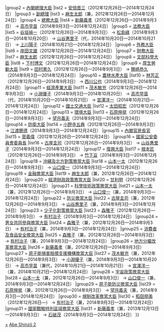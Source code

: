 {{Navbox
|name = 第二次安倍內閣
|title = [[第二次安倍內閣]]
|state = {{{state|collapsed}}}
|list1 = {{#ifeq:{{{1}}}|nocat||
{{Navbox with columns|child
|fullwidth = true
|colstyle = text-align: center; vertical-align: middle;
|oddcolstyle = background: #e9e9e9;
|evencolstyle = background: #f9f9f9;
|col1width = 20%
|col2width = 60%
|col3width = 20%
|col1 = [[野田內閣]]<br /><small>（[[:Template:野田內閣|模板]]）</small>
|col2 = '''[[第二次安倍內閣 (改造)|改造內閣]]'''<br />（2012年12月26日—2014年12月24日）
|col3 = [[第三次安倍內閣]]<br /><small>（[[:Template:第三次安倍內閣|模板]]）</small>
}}
}}
|group2  = [[內閣總理大臣]]
|list2   = [[安倍晋三]]（2012年12月26日—2014年12月24日）
|group3  = [[副總理 (日本)|副總理]]
|list3   = [[麻生太郎]]（兼，2012年12月26日—2014年12月24日）
|group4  = [[總務大臣]]
|list4   = [[新藤義孝]]（2012年12月26日—2014年9月3日） → [[高市早苗]]（2014年9月3日—2014年12月24日）
|group5  = [[法務大臣]]
|list5   = [[谷垣禎一]]（2012年12月26日—2014年9月3日） → [[松島綠]]（2014年9月3日—2014年10月20日） → [[山谷惠里子]]（代，2014年10月20日—2014年10月21日） → [[上川陽子]]（2014年10月21日—2014年12月24日）
|group6  = [[外務大臣 (日本)|外務大臣]]
|list6   = [[岸田文雄]]（2012年12月26日—2014年12月24日）
|group7  = [[財務大臣]]
|list7   = [[麻生太郎]]（2012年12月26日—2014年12月24日）
|group8  = [[文部科學大臣]]
|list8   = [[下村博文]]（2012年12月26日—2014年12月24日）
|group9  = [[厚生勞動大臣]]
|list9   = [[田村憲久]]（2012年12月26日—2014年9月3日） → [[鹽崎恭久]]（2014年9月3日—2014年12月24日）
|group10  = [[農林水產大臣]]
|list10   = [[林芳正]]（2012年12月26日—2014年9月3日） → [[西川公也]]（2014年9月3日—2014年12月24日）
|group11  = [[經濟產業大臣]]
|list11   = [[茂木敏充]]（2012年12月26日—2014年9月3日） → [[小淵優子]]（2014年9月3日—2014年10月20日） → [[高市早苗]]（代，2014年10月20日—2014年10月21日） → [[宮澤洋一]]（2014年10月21日—2014年12月24日）
|group12  = [[國土交通大臣]]
|list12   = [[太田昭宏]]（2012年12月26日—2014年12月24日）
|group13  = [[環境大臣]]
|list13   = [[石原伸晃]]（2012年12月26日—2014年9月3日） → [[望月義夫]]（2014年9月3日—2014年12月24日）
|group14 = [[防衛大臣]]
|list14  = [[小野寺五典]]（2012年12月26日—2014年9月3日） → [[江渡聰德]]（2014年9月3日—2014年12月24日）
|group15 = [[內閣官房長官]]
|list15  = [[菅義偉]]（2012年12月26日—2014年12月24日）
|group16 = [[國家公安委員會委員長]]
|list16  = [[古屋圭司]]（2012年12月26日—2014年9月3日） → [[山谷惠里子]]（2014年9月3日—2014年12月24日）
|group17 = [[復興大臣]]
|list17 = [[根本匠]]（2012年12月26日—2014年9月3日） → [[竹下亘]]（2014年9月3日—2014年12月24日）
|group18  = [[內閣府特命擔當大臣（沖繩及北方對策擔當）|沖繩及北方對策擔當大臣]]
|list18   = [[山本一太]]（2012年12月26日—2014年9月3日） → [[山口俊一]]（2014年9月3日—2014年12月24日）
|group19  = [[內閣府特命擔當大臣（金融擔當）|金融擔當大臣]]
|list19   = [[麻生太郎]]（兼，2012年12月26日—2014年12月24日）
|group20  = [[內閣府特命擔當大臣（經濟財政政策擔當）|經濟財政政策擔當大臣]]
|list20   = [[甘利明]]（2012年12月26日—2014年12月24日）
|group21  = [[內閣府特命擔當大臣（科學技術政策擔當）|科學技術政策擔當大臣]]
|list21   = [[山本一太]]（兼，2012年12月26日—2014年9月3日） → [[山口俊一]]（兼，2014年9月3日—2014年12月24日）
|group22  = [[內閣府特命擔當大臣（防災擔當）|防災擔當大臣]]
|list22   = [[古屋圭司]]（兼，2012年12月26日—2014年9月3日） → [[山谷惠里子]]（兼，2014年9月3日—2014年12月24日）
|group23  = [[內閣府特命擔當大臣（少子化對策擔當）|少子化對策擔當大臣]]
|list23   = [[森雅子]]（2012年12月26日—2014年9月3日） → [[有村治子]]（2014年9月3日—2014年12月24日）
|group24 = [[內閣府特命擔當大臣（男女共同參與擔當）|男女共同參與擔當大臣]]
|list24  = [[森雅子]]（兼，2012年12月26日—2014年9月3日） → [[有村治子]]（兼，2014年9月3日—2014年12月24日）
|group25 = [[內閣府特命擔當大臣（消費者及食品安全擔當）|消費者及食品安全擔當大臣]]
|list25  = [[森雅子]]（兼，2012年12月26日—2014年9月3日） → [[有村治子]]（兼，2014年9月3日—2014年12月24日）
|group26 = [[內閣府特命擔當大臣（地方分權改革擔當）|地方分權改革擔當大臣]]
|list26  = [[新藤義孝]]（兼，2012年12月26日—2014年9月3日）
|group27 = [[內閣府特命擔當大臣（原子能損害賠償支援機構擔當）|原子能損害賠償支援機構擔當大臣]]
|list27 = [[茂木敏充]]（兼，2012年12月26日—2014年9月3日） → [[小淵優子]]（兼，2014年9月3日—2014年10月20日） → [[高市早苗]]（兼代，2014年10月21日—2014年10月21日） → [[宮澤洋一]]（兼，2014年10月21日—2014年12月24日）
|group28  = [[內閣府特命擔當大臣（宇宙政策擔當）|宇宙政策擔當大臣]]
|list28   = [[山本一太]]（兼，2012年12月26日—2014年9月3日） → [[山口俊一]]（兼，2014年9月3日—2014年12月24日）
|group29  = [[內閣府特命擔當大臣（原子能防災擔當）|原子能防災擔當大臣]]
|list29   = [[石原伸晃]]（兼，2012年12月26日—2014年9月3日） → [[望月義夫]]（兼，2014年9月3日—2014年12月24日）
|group30  = [[內閣府特命擔當大臣（規制改革擔當）|規制改革擔當大臣]]
|list30   = [[稻田朋美]]（2012年12月26日—） → [[有村治子]]（兼，2014年9月3日—2014年12月24日）
|group31  = [[內閣府特命擔當大臣（國家戰略特別區域擔當）|國家戰略特別區域擔當大臣]]
|list31   = [[新藤義孝]]（兼，2013年12月13日—2014年9月3日） → [[石破茂]]（2014年9月3日—2014年12月24日）
}}<noinclude>
[[Category:第二次安倍內閣閣僚|+]]
[[Category:日本內閣模板|Abe Shinzō 2]]
</noinclude>
